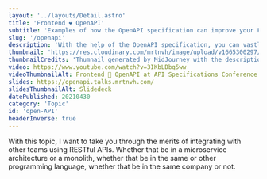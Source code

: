 ```yaml
---
layout: '../layouts/Detail.astro'
title: 'Frontend ❤️ OpenAPI'
subtitle: 'Examples of how the OpenAPI specification can improve your Front End workflow.'
slug: '/openapi'
description: 'With the help of the OpenAPI specification, you can vastly improve your Front End workflow.'
thumbnail: 'https://res.cloudinary.com/mrtnvh/image/upload/v1665300297/mrtnvh.com/mrtnvh_a_group_of_developers_wirelessly_interconnected_through__a51ba34f-f250-46df-b7e7-ce8334a6f996.jpg'
thumbnailCredits: 'Thumnail generated by MidJourney with the description *"A group of developers wirelessly interconnected through a network of computers."*'
video: https://www.youtube.com/watch?v=3IKbLDbq5ww
videoThumbnailAlt: Frontend 💜 OpenAPI at API Specifications Conference 2021 on YouTube
slides: https://openapi.talks.mrtnvh.com/
slidesThumbnailAlt: Slidedeck
datePublished: 20210430
category: 'Topic'
id: 'open-API'
headerInverse: true
---
```


With this topic, I want to take you through the merits of integrating with other teams using RESTful APIs. Whether that be in a microservice architecture or a monolith, whether that be in the same or other programming language, whether that be in the same company or not.
